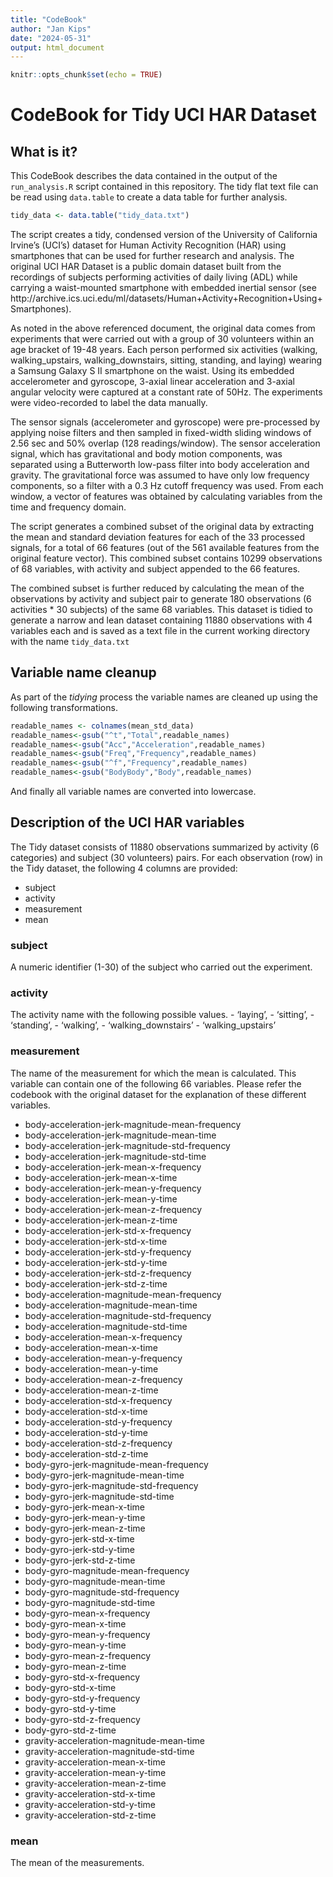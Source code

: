 ```yaml
---
title: "CodeBook"
author: "Jan Kips"
date: "2024-05-31"
output: html_document
---
```


```r
knitr::opts_chunk$set(echo = TRUE)
```

CodeBook for Tidy UCI HAR Dataset
=================================

## What is it?

This CodeBook describes the data contained in the output of the `run_analysis.R` script contained in this repository. The tidy flat text file can be read using `data.table` to create a data table for further analysis.

```R
tidy_data <- data.table("tidy_data.txt")
```

The script creates a tidy, condensed version of the University of California Irvine's (UCI's) dataset for Human Activity Recognition (HAR) using smartphones that can be used for further research and analysis. The original UCI HAR Dataset is a public domain dataset built from the recordings of subjects performing activities of daily living (ADL) while carrying a waist-mounted smartphone with embedded inertial sensor (see http://archive.ics.uci.edu/ml/datasets/Human+Activity+Recognition+Using+Smartphones).

As noted in the above referenced document, the original data comes from experiments that were carried out with a group of 30 volunteers within an age bracket of 19-48 years. Each person performed six activities (walking, walking_upstairs, walking_downstairs, sitting, standing, and laying) wearing a Samsung Galaxy S II smartphone on the waist. Using its embedded accelerometer and gyroscope, 3-axial linear acceleration and 3-axial angular velocity were captured at a constant rate of 50Hz. The experiments were video-recorded to label the data manually.

The sensor signals (accelerometer and gyroscope) were pre-processed by applying noise filters and then sampled in fixed-width sliding windows of 2.56 sec and 50% overlap (128 readings/window). The sensor acceleration signal, which has gravitational and body motion components, was separated using a Butterworth low-pass filter into body acceleration and gravity. The gravitational force was assumed to have only low frequency components, so a filter with a 0.3 Hz cutoff frequency was used. From each window, a vector of features was obtained by calculating variables from the time and frequency domain.

The script generates a combined subset of the original data by extracting the mean and standard deviation features for each of the 33 processed signals, for a total of 66 features (out of the 561 available features from the original feature vector). This combined subset contains 10299 observations of 68 variables, with activity and subject appended to the 66 features.

The combined subset is further reduced by calculating the mean of the observations by activity and subject pair to generate 180 observations (6 activities * 30 subjects) of the same 68 variables. This dataset is tidied to generate a narrow and lean dataset containing 11880 observations with 4 variables each and is saved as a text file in the current working directory with the name `tidy_data.txt`

## Variable name cleanup

As part of the _tidying_ process the variable names are cleaned up using the following transformations.

```R
readable_names <- colnames(mean_std_data)
readable_names<-gsub("^t","Total",readable_names)
readable_names<-gsub("Acc","Acceleration",readable_names)
readable_names<-gsub("Freq","Frequency",readable_names)
readable_names<-gsub("^f","Frequency",readable_names)
readable_names<-gsub("BodyBody","Body",readable_names)  
```

And finally all variable names are converted into lowercase.

## Description of the UCI HAR variables

The Tidy dataset consists of 11880 observations summarized by activity (6 categories) and subject (30 volunteers) pairs. For each observation (row) in the Tidy dataset, the following 4 columns are provided:

- subject
- activity
- measurement
- mean

### subject

A numeric identifier (1-30) of the subject who carried out the experiment.

### activity

The activity name with the following possible values.
- 'laying',
- 'sitting',
- 'standing',
- 'walking',
- 'walking_downstairs'
- 'walking_upstairs'

### measurement

The name of the measurement for which the mean is calculated. This variable can contain one of the following 66 variables. Please refer the codebook with the original dataset for the explanation of these different variables.

- body-acceleration-jerk-magnitude-mean-frequency
- body-acceleration-jerk-magnitude-mean-time
- body-acceleration-jerk-magnitude-std-frequency
- body-acceleration-jerk-magnitude-std-time
- body-acceleration-jerk-mean-x-frequency
- body-acceleration-jerk-mean-x-time
- body-acceleration-jerk-mean-y-frequency
- body-acceleration-jerk-mean-y-time
- body-acceleration-jerk-mean-z-frequency
- body-acceleration-jerk-mean-z-time
- body-acceleration-jerk-std-x-frequency
- body-acceleration-jerk-std-x-time
- body-acceleration-jerk-std-y-frequency
- body-acceleration-jerk-std-y-time
- body-acceleration-jerk-std-z-frequency
- body-acceleration-jerk-std-z-time
- body-acceleration-magnitude-mean-frequency
- body-acceleration-magnitude-mean-time
- body-acceleration-magnitude-std-frequency
- body-acceleration-magnitude-std-time
- body-acceleration-mean-x-frequency
- body-acceleration-mean-x-time
- body-acceleration-mean-y-frequency
- body-acceleration-mean-y-time
- body-acceleration-mean-z-frequency
- body-acceleration-mean-z-time
- body-acceleration-std-x-frequency
- body-acceleration-std-x-time
- body-acceleration-std-y-frequency
- body-acceleration-std-y-time
- body-acceleration-std-z-frequency
- body-acceleration-std-z-time
- body-gyro-jerk-magnitude-mean-frequency
- body-gyro-jerk-magnitude-mean-time
- body-gyro-jerk-magnitude-std-frequency
- body-gyro-jerk-magnitude-std-time
- body-gyro-jerk-mean-x-time
- body-gyro-jerk-mean-y-time
- body-gyro-jerk-mean-z-time
- body-gyro-jerk-std-x-time
- body-gyro-jerk-std-y-time
- body-gyro-jerk-std-z-time
- body-gyro-magnitude-mean-frequency
- body-gyro-magnitude-mean-time
- body-gyro-magnitude-std-frequency
- body-gyro-magnitude-std-time
- body-gyro-mean-x-frequency
- body-gyro-mean-x-time
- body-gyro-mean-y-frequency
- body-gyro-mean-y-time
- body-gyro-mean-z-frequency
- body-gyro-mean-z-time
- body-gyro-std-x-frequency
- body-gyro-std-x-time
- body-gyro-std-y-frequency
- body-gyro-std-y-time
- body-gyro-std-z-frequency
- body-gyro-std-z-time
- gravity-acceleration-magnitude-mean-time
- gravity-acceleration-magnitude-std-time
- gravity-acceleration-mean-x-time
- gravity-acceleration-mean-y-time
- gravity-acceleration-mean-z-time
- gravity-acceleration-std-x-time
- gravity-acceleration-std-y-time
- gravity-acceleration-std-z-time

### mean

The mean of the measurements.